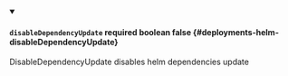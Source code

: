 
<details className="config-field" data-expandable="false" open>
<summary>

#### `disableDependencyUpdate` <span className="config-field-required" data-required="false">required</span> <span className="config-field-type">boolean</span> <span className="config-field-default">false</span> <span className="config-field-enum"></span> {#deployments-helm-disableDependencyUpdate}

DisableDependencyUpdate disables helm dependencies update

</summary>


</details>
